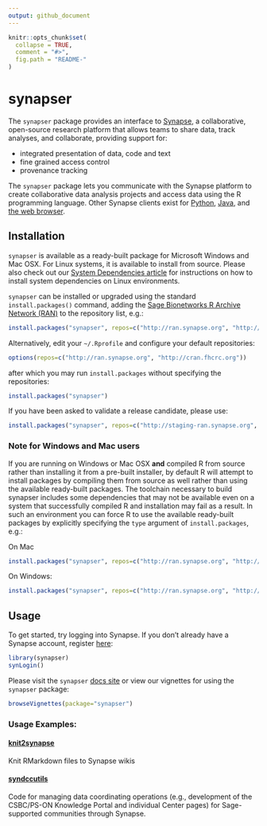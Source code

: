 ```yaml
---
output: github_document
---
```


<!-- README.md is generated from README.Rmd. Please modify README.Rmd and run `pkgdown::build_site()` to update README.md -->

```r
knitr::opts_chunk$set(
  collapse = TRUE,
  comment = "#>",
  fig.path = "README-"
)
```

# synapser

The `synapser` package provides an interface to [Synapse](<http://www.synapse.org>), a collaborative, open-source research platform that allows teams to share data, track analyses, and collaborate, providing support for:



* integrated presentation of data, code and text
* fine grained access control
* provenance tracking

The `synapser` package lets you communicate with the Synapse platform to create collaborative data analysis projects and access data using the R programming language. Other Synapse clients exist for [Python](http://docs.synapse.org/python), [Java](https://github.com/Sage-Bionetworks/Synapse-Repository-Services/tree/develop/client/synapseJavaClient>), and [the web browser](https://www.synapse.org).

## Installation

`synapser` is available as a ready-built package for Microsoft Windows and Mac OSX. For Linux systems, it is available to install from source. Please also check out our [System Dependencies article](articles/systemDependencies.html) for instructions on how to install system dependencies on Linux environments.

`synapser` can be installed or upgraded using the standard `install.packages()` command, adding the [Sage Bionetworks R Archive Network (RAN)](http://ran.synapse.org) to the repository list, e.g.:

```r
install.packages("synapser", repos=c("http://ran.synapse.org", "http://cran.fhcrc.org"))
```
Alternatively, edit your `~/.Rprofile` and configure your default repositories:
```r
options(repos=c("http://ran.synapse.org", "http://cran.fhcrc.org"))
```
after which you may run `install.packages` without specifying the repositories:
```r
install.packages("synapser")
```

If you have been asked to validate a release candidate, please use:

```r
install.packages("synapser", repos=c("http://staging-ran.synapse.org", "http://cran.fhcrc.org"))
```

### Note for Windows and Mac users

If you are running on Windows or Mac OSX **and** compiled R from source rather than installing it from a pre-built installer, by default R will attempt to install packages by compiling them from source as well rather than using the available ready-built packages. The toolchain necessary to build synapser includes some dependencies that may not be available even on a system that successfully compiled R and installation may fail as a result. In such an environment you can force R to use the available ready-built packages by explicitly specifying the `type` argument of `install.packages`, e.g.:

On Mac

```r
install.packages("synapser", repos=c("http://ran.synapse.org", "http://cran.fhcrc.org"), type="mac.binary")
```

On Windows:

```r
install.packages("synapser", repos=c("http://ran.synapse.org", "http://cran.fhcrc.org"), type="win.binary")
```

## Usage

To get started, try logging into Synapse. If you don't already have a Synapse account, register [here](https://www.synapse.org/register):

```r
library(synapser)
synLogin()
```

Please visit the `synapser` [docs site](http://sage-bionetworks.github.io/synapser/articles/synapser.html) or view our vignettes for using the `synapser` package:

```r
browseVignettes(package="synapser")
```

### Usage Examples:

#### [knit2synapse](https://github.com/Sage-Bionetworks/knit2synapse) 
Knit RMarkdown files to Synapse wikis

#### [syndccutils](https://github.com/Sage-Bionetworks/syndccutils)
Code for managing data coordinating operations (e.g., development of the CSBC/PS-ON Knowledge Portal and individual Center pages) for Sage-supported communities through Synapse.
